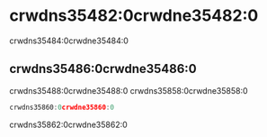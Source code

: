 # crwdns35482:0crwdne35482:0

crwdns35484:0crwdne35484:0

## crwdns35486:0crwdne35486:0

crwdns35488:0crwdne35488:0 crwdns35858:0crwdne35858:0

```js
crwdns35860:0crwdne35860:0
```

crwdns35862:0crwdne35862:0
